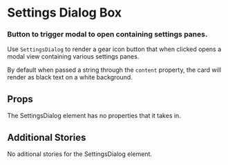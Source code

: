 

<Meta title="Settings Dialog Box" component={SettingsDialog} />

# Settings Dialog Box
### Button to trigger modal to open containing settings panes.

Use `SettingsDialog` to render a gear icon button that when clicked opens a modal view containing various settings panes.

<Preview>
  <Story name="Default Dialog View" height="50px">
    <SettingsDialog />
  </Story>
</Preview>

By default when passed a string through the `content` property, the card will render as black text on a white background.

## Props

<Props of={SettingsDialog} />

The SettingsDialog element has no properties that it takes in.

## Additional Stories

No aditional stories for the SettingsDialog element.